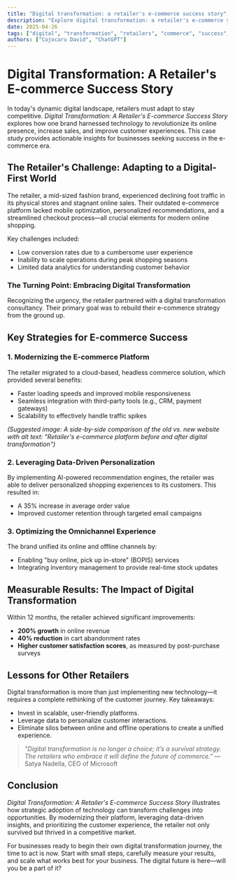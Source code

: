 ```yaml
---
title: "Digital transformation: a retailer's e-commerce success story"
description: "Explore digital transformation: a retailer's e-commerce success story in this detailed guide, offering insights, strategies, and practical tips to enhance your understanding and application of the topic."
date: 2025-04-26
tags: ["digital", "transformation", "retailers", "commerce", "success", "story"]
authors: ["Cojocaru David", "ChatGPT"]
---
```


# Digital Transformation: A Retailer's E-commerce Success Story

In today's dynamic digital landscape, retailers must adapt to stay competitive. *Digital Transformation: A Retailer's E-commerce Success Story* explores how one brand harnessed technology to revolutionize its online presence, increase sales, and improve customer experiences. This case study provides actionable insights for businesses seeking success in the e-commerce era.

## The Retailer's Challenge: Adapting to a Digital-First World

The retailer, a mid-sized fashion brand, experienced declining foot traffic in its physical stores and stagnant online sales. Their outdated e-commerce platform lacked mobile optimization, personalized recommendations, and a streamlined checkout process—all crucial elements for modern online shopping.

Key challenges included:

*   Low conversion rates due to a cumbersome user experience
*   Inability to scale operations during peak shopping seasons
*   Limited data analytics for understanding customer behavior

### The Turning Point: Embracing Digital Transformation

Recognizing the urgency, the retailer partnered with a digital transformation consultancy. Their primary goal was to rebuild their e-commerce strategy from the ground up.

## Key Strategies for E-commerce Success

### 1. Modernizing the E-commerce Platform

The retailer migrated to a cloud-based, headless commerce solution, which provided several benefits:

*   Faster loading speeds and improved mobile responsiveness
*   Seamless integration with third-party tools (e.g., CRM, payment gateways)
*   Scalability to effectively handle traffic spikes

*(Suggested image: A side-by-side comparison of the old vs. new website with alt text: "Retailer's e-commerce platform before and after digital transformation")*

### 2. Leveraging Data-Driven Personalization

By implementing AI-powered recommendation engines, the retailer was able to deliver personalized shopping experiences to its customers. This resulted in:

*   A 35% increase in average order value
*   Improved customer retention through targeted email campaigns

### 3. Optimizing the Omnichannel Experience

The brand unified its online and offline channels by:

*   Enabling "buy online, pick up in-store" (BOPIS) services
*   Integrating inventory management to provide real-time stock updates

## Measurable Results: The Impact of Digital Transformation

Within 12 months, the retailer achieved significant improvements:

*   **200% growth** in online revenue
*   **40% reduction** in cart abandonment rates
*   **Higher customer satisfaction scores**, as measured by post-purchase surveys

## Lessons for Other Retailers

Digital transformation is more than just implementing new technology—it requires a complete rethinking of the customer journey. Key takeaways:

*   Invest in scalable, user-friendly platforms.
*   Leverage data to personalize customer interactions.
*   Eliminate silos between online and offline operations to create a unified experience.

> *"Digital transformation is no longer a choice; it’s a survival strategy. The retailers who embrace it will define the future of commerce."* — Satya Nadella, CEO of Microsoft

## Conclusion

*Digital Transformation: A Retailer's E-commerce Success Story* illustrates how strategic adoption of technology can transform challenges into opportunities. By modernizing their platform, leveraging data-driven insights, and prioritizing the customer experience, the retailer not only survived but thrived in a competitive market.

For businesses ready to begin their own digital transformation journey, the time to act is now. Start with small steps, carefully measure your results, and scale what works best for your business. The digital future is here—will you be a part of it?
